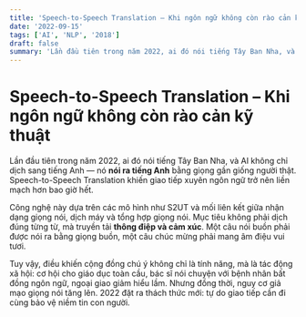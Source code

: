 ```yaml
---
title: 'Speech-to-Speech Translation – Khi ngôn ngữ không còn rào cản kỹ thuật'
date: '2022-09-15'
tags: ['AI', 'NLP', '2018']
draft: false
summary: 'Lần đầu tiên trong năm 2022, ai đó nói tiếng Tây Ban Nha, và AI không chỉ dịch sang tiếng Anh — nó *'
---
```


# Speech-to-Speech Translation – Khi ngôn ngữ không còn rào cản kỹ thuật

Lần đầu tiên trong năm 2022, ai đó nói tiếng Tây Ban Nha, và AI không chỉ dịch sang tiếng Anh — nó **nói ra tiếng Anh** bằng giọng gần giống người thật. Speech-to-Speech Translation khiến giao tiếp xuyên ngôn ngữ trở nên liền mạch hơn bao giờ hết.

Công nghệ này dựa trên các mô hình như S2UT và mối liên kết giữa nhận dạng giọng nói, dịch máy và tổng hợp giọng nói. Mục tiêu không phải dịch đúng từng từ, mà truyền tải **thông điệp và cảm xúc**. Một câu nói buồn phải được nói ra bằng giọng buồn, một câu chúc mừng phải mang âm điệu vui tươi.

Tuy vậy, điều khiến cộng đồng chú ý không chỉ là tính năng, mà là tác động xã hội: cơ hội cho giáo dục toàn cầu, bác sĩ nói chuyện với bệnh nhân bất đồng ngôn ngữ, ngoại giao giảm hiểu lầm. Nhưng đồng thời, nguy cơ giả mạo giọng nói tăng lên. 2022 đặt ra thách thức mới: tự do giao tiếp cần đi cùng bảo vệ niềm tin con người.
